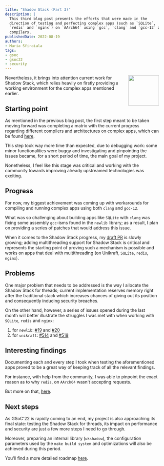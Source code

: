 ```yaml
---
title: "Shadow Stack (Part 3)"
description: |
  This third blog post presents the efforts that were made in the 
  direction of testing and perfecting complex apps (such as `SQLite`, 
  `redis` and `nginx`) on `AArch64` using `gcc`, `clang` and `gcc-12` as 
  compilers.
publishedDate: 2022-08-19
authors:
- Maria Sfiraiala
tags:
- gsoc
- gsoc22
- security
---
```


<img width="100px" src="https://summerofcode.withgoogle.com/assets/media/gsoc-2022-badge.svg" align="right" />

Nevertheless, it brings into attention current work for Shadow Stack, which relies heavily on firstly providing a working environment for the complex apps mentioned earlier.

## Starting point

As mentioned in the previous blog post, the first step meant to be taken moving forward was completing a matrix with the current progress regarding different compilers and architectures on complex apps, which can be found [here](https://github.com/mariasfiraiala/scs-work/blob/master/unikraft-scs/unikraft-scs-for-complex-apps.md).

This step took way more time than expected, due to debugging work: some minor functionalities were buggy and investigating and pinpointing the issues became, for a short period of time, the main goal of my project.

Nonetheless, I feel like this stage was critical and working with the community towards improving already upstreamed technologies was exciting.

## Progress

For now, my biggest achievement was coming up with workarounds for compiling and running complex apps using both `clang` and `gcc-12`.

What was so challenging about building apps like `SQLite` with `clang` was fixing some assembly `gcc`-isms found in the `newlib` library; as a result, I plan on providing a series of patches that would address this issue.

When it comes to the Shadow Stack progress, my [draft PR](https://github.com/unikraft/unikraft/pull/505) is slowly growing; adding multithreading support for Shadow Stack is critical and represents the starting point of proving such a mechanism is possible and works on apps that deal with multithreading (on Unikraft, `SQLite`, `redis`, `nginx`).

## Problems

One major problem that needs to be addressed is the way I allocate the Shadow Stack for threads; current implementation reserves memory right after the traditional stack which increases chances of giving out its position and consequently inducing security breaches.

On the other hand, however, a series of issues opened during the last month will better illustrate the struggles I was met with when working with `SQLite`, `redis` and `nginx`:

1. for `newlib`: [#19](https://github.com/unikraft/lib-newlib/issues/19) and [#20](https://github.com/unikraft/lib-newlib/issues/20)
1. for `unikraft`: [#514](https://github.com/unikraft/unikraft/issues/514) and [#518](https://github.com/unikraft/unikraft/issues/518)

## Interesting findings

Documenting each and every step I took when testing the aforementioned apps proved to be a great way of keeping track of all the relevant findings.

For instance, with help from the community, I was able to pinpoint the exact reason as to why `redis`, on `AArch64` wasn't accepting requests.

But more on that, [here](https://github.com/mariasfiraiala/scs-work/blob/master/unikraft-scs/unikraft-scs-for-complex-apps.md).

## Next steps

As GSoC'22 is rapidly coming to an end, my project is also approaching its final state: testing the Shadow Stack for threads, its impact on performance and security are just a few more steps I need to go through.

Moreover, preparing an internal library (`ukshadow`), the configuration parameters used by the `make build system` and optimizations will also be achieved during this period.

You'll find a more detailed roadmap
[here](https://github.com/mariasfiraiala/scs-work/blob/master/utils/roadmap-scs.md).
